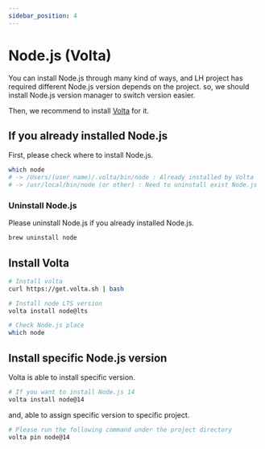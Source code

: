 ```yaml
---
sidebar_position: 4
---
```


# Node.js (Volta)

You can install Node.js through many kind of ways, and LH project has required different Node.js version depends on the project. so, we should install Node.js version manager to switch version easier.

Then, we recommend to install [Volta](https://volta.sh/) for it.


## If you already installed Node.js

First, please check where to install Node.js.

```bash
which node
# -> /Users/(user name)/.volta/bin/node : Already installed by Volta
# -> /usr/local/bin/node (or other) : Need to uninstall exist Node.js
```


### Uninstall Node.js

Please uninstall Node.js if you already installed Node.js.

```bash
brew uninstall node
```


## Install Volta

```bash
# Install volta
curl https://get.volta.sh | bash

# Install node LTS version
volta install node@lts

# Check Node.js place
which node
```


## Install specific Node.js version

Volta is able to install specific version.

```bash
# If you want to install Node.js 14
volta install node@14
```

and, able to assign specific version to specific project.

```bash
# Please run the following command under the project directory
volta pin node@14
```
